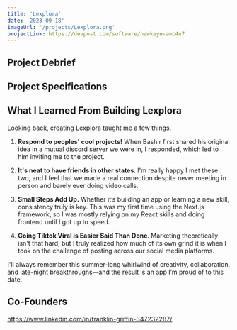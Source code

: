 ```yaml
---
title: 'Lexplora'
date: '2023-09-18'
imageUrl: '/projects/Lexplora.png'
projectLink: https://devpost.com/software/hawkeye-amc4n7
---
```


## Project Debrief

## Project Specifications

## What I Learned From Building Lexplora

Looking back, creating Lexplora taught me a few things.

1. **Respond to peoples' cool projects!** When Bashir first shared his original idea in a mutual discord server we were in, I responded, which led to him inviting me to the project.

2. **It's neat to have friends in other states**. I'm really happy I met these two, and I feel that we made a real connection despite never meeting in person and barely ever doing video calls.
3. **Small Steps Add Up.** Whether it’s building an app or learning a new skill, consistency truly is key. This was my first time using the Next.js framework, so I was mostly relying on my React skills and doing frontend until I got up to speed.

4. **Going Tiktok Viral is Easier Said Than Done**. Marketing theoretically isn't that hard, but I truly realized how much of its own grind it is when I took on the challenge of posting across our social media platforms.

I'll always remember this summer-long whirlwind of creativity, collaboration, and late-night breakthroughs—and the result is an app I’m proud of to this date.

## Co-Founders

https://www.linkedin.com/in/franklin-griffin-347232287/

